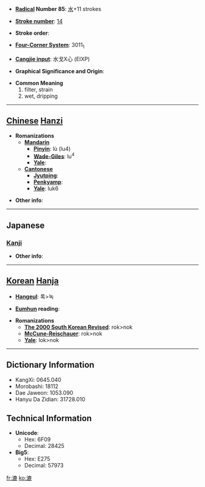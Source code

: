 * '''[[Wiktionary:Chinese radical index| Radical]] Number 85''': [[Wiktionary:Chinese radical index 水|水]]+11 strokes

* '''[[Wiktionary:Chinese total strokes index|Stroke number]]''': [[Wiktionary:Chinese total strokes index 14|14]]

* '''Stroke order''': 

* '''[[Wiktionary:Chinese four corner index|Four-Corner System]]''': 3011<sub>1</sub>

* '''[[Wiktionary:Chinese Cangjie index|Cangjie input]]''': 水戈X心 (EIXP)

* '''Graphical Significance and Origin''': 

* '''Common Meaning'''
*#filter, strain
*# wet, dripping


----

== [[Chinese]] [[Hanzi]] ==

* '''Romanizations'''
** '''[[Mandarin]]'''
*** '''[[Pinyin]]''': lù (lu4)
*** '''[[Wade-Giles]]''': lu<sup>4</sup>
*** '''[[Yale]]''': 
** '''[[Cantonese]]'''
*** '''[[Jyutping]]''':
*** '''[[Penkyamp]]''': 
*** '''[[Yale]]''': luk6

* '''Other info''': 

----

==Japanese==
===[[Kanji]]===
{{kanji|on readings=[[ろく]] (roku)
|kun readings=[[こす]] (kosu), [[すく]] (suku), [[こし]] (koshi)
}}

* '''Other info''':  

----

== [[Korean]] [[Hanja]] ==

* '''[[Hangeul]]''': 록>녹

* '''[[Eumhun]] reading''': 

* '''Romanizations'''
** '''[[The 2000 South Korean Revised Romanization|The 2000 South Korean Revised]]''': rok>nok
** '''[[McCune-Reischauer]]''': rok>nok
** '''[[Yale]]''': lok>nok

----

== Dictionary Information ==

* KangXi: 0645.040
* Morobashi: 18112
* Dae Jaweon: 1053.090
* Hanyu Da Zidian: 31728.010

== Technical Information ==

* '''Unicode''':
** Hex: 6F09
** Decimal: 28425
* '''Big5''':
** Hex: E275
** Decimal: 57973

[[fr:漉]]
[[ko:漉]]